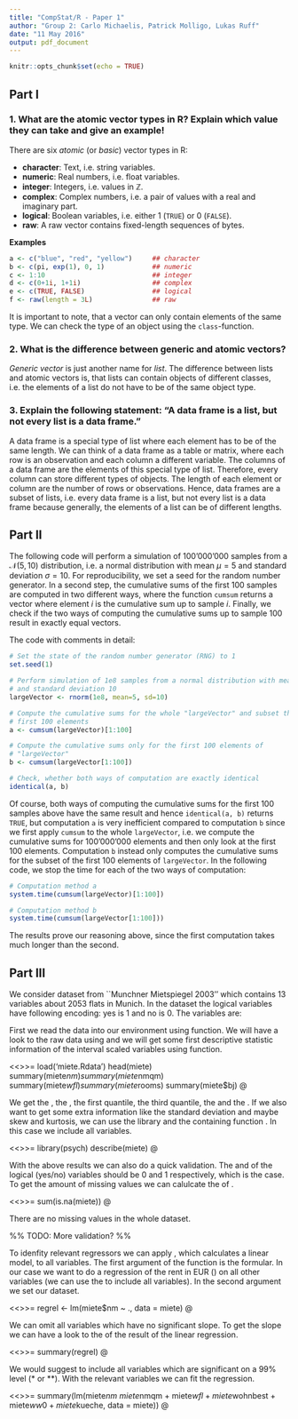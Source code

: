 ```yaml
---
title: "CompStat/R - Paper 1"
author: "Group 2: Carlo Michaelis, Patrick Molligo, Lukas Ruff"
date: "11 May 2016"
output: pdf_document
---
```


```r
knitr::opts_chunk$set(echo = TRUE)
```

## Part I

### 1. What are the atomic vector types in R? Explain which value they can take and give an example!

There are six *atomic* (or *basic*) vector types in R:

* **character**: Text, i.e. string variables.
* **numeric**: Real numbers, i.e. float variables.
* **integer**: Integers, i.e. values in  $\mathbb{Z}$.
* **complex**: Complex numbers, i.e. a pair of values with a real and imaginary part.
* **logical**: Boolean variables, i.e. either 1 (`TRUE`) or 0 (`FALSE`).
* **raw**: A raw vector contains fixed-length sequences of bytes.

**Examples**
```r
a <- c("blue", "red", "yellow")     ## character
b <- c(pi, exp(1), 0, 1)            ## numeric
c <- 1:10                           ## integer
d <- c(0+1i, 1+1i)                  ## complex
e <- c(TRUE, FALSE)                 ## logical
f <- raw(length = 3L)               ## raw
```

It is important to note, that a vector can only contain elements of the same type. We can check the type of an object using the `class`-function.

### 2. What is the difference between generic and atomic vectors?

*Generic vector* is just another name for *list*. The difference between lists and atomic vectors is, that lists can contain objects of different classes, i.e. the elements of a list do not have to be of the same object type.

### 3. Explain the following statement: “A data frame is a list, but not every list is a data frame.”

A data frame is a special type of list where each element has to be of the same length. We can think of a data frame as a table or matrix, where each row is an observation and each column a different variable. The columns of a data frame are the elements of this special type of list. Therefore, every column can store different types of objects. The length of each element or column are the number of rows or observations. 
Hence, data frames are a subset of lists, i.e. every data frame is a list, but not every list is a data frame because generally, the elements of a list can be of different lengths.


## Part II

The following code will perform a simulation of 100'000'000 samples from a $\mathcal{N}(5,10)$ distribution, i.e. a normal distribution with mean $\mu = 5$ and standard deviation $\sigma = 10$. For reproducibility, we set a seed for the random number generator. In a second step, the cumulative sums of the first 100 samples are computed in two different ways, where the function `cumsum` returns a vector where element $i$ is the cumulative sum up to sample $i$. Finally, we check if the two ways of computing the cumulative sums up to sample 100 result in exactly equal vectors.

The code with comments in detail:

```r
# Set the state of the random number generator (RNG) to 1
set.seed(1)

# Perform simulation of 1e8 samples from a normal distribution with mean 5
# and standard deviation 10
largeVector <- rnorm(1e8, mean=5, sd=10)

# Compute the cumulative sums for the whole "largeVector" and subset the
# first 100 elements
a <- cumsum(largeVector)[1:100]

# Compute the cumulative sums only for the first 100 elements of
# "largeVector"
b <- cumsum(largeVector[1:100])

# Check, whether both ways of computation are exactly identical
identical(a, b)
```

Of course, both ways of computing the cumulative sums for the first 100 samples above have the same result and hence `identical(a, b)` returns `TRUE`, but computation `a` is very inefficient compared to computation `b` since we first apply `cumsum` to the whole `largeVector`, i.e. we compute the cumulative sums for 100'000'000 elements and then only look at the first 100 elements. Computation `b` instead only computes the cumulative sums for the subset of the first 100 elements of `largeVector`.
In the following code, we stop the time for each of the two ways of computation:

```r
# Computation method a
system.time(cumsum(largeVector)[1:100])
```

```r
# Computation method b
system.time(cumsum(largeVector[1:100]))
```

The results prove our reasoning above, since the first computation takes much longer than the second.


## Part III


We consider dataset from ``Munchner Mietspiegel 2003'' which contains $13$ variables about $2053$ flats in Munich. In the dataset the logical variables have following encoding: \lq yes\rq\ is $1$ and \lq no\rq\ is $0$. The variables are:

\begin{itemize}
\item \textbf{nm}: rent in EUR
\item \textbf{nmqm}: rent per $m^2$ in EUR
\item \textbf{wfl}: living space in $m^2$
\item \textbf{rooms}: number of rooms
\item \textbf{bj}: year of construction
\item \textbf{bez}: district
\item \textbf{wohngut}: good residential area (yes/no)
\item \textbf{wohnbest}: good residential area (yes/no)
\item \textbf{ww0}: water heating (yes/no)
\item \textbf{zh0}: central heating (yes/no)
\item \textbf{badkach0}: tiles in bathroom (yes/no)
\item \textbf{badextra}: optional extras in bathroom (yes/no)
\item \textbf{kueche}: luxury kitchen (yes/no)
\end{itemize}

\subsection{Data import and descriptive statistics}

First we read the data into our environment using \texttt{load} function. We will have a look to the raw data using \texttt{head} and we will get some first descriptive statistic information of the interval scaled variables using \texttt{summary} function.

<<>>=
load('miete.Rdata')
head(miete)
summary(miete$nm)
summary(miete$nmqm)
summary(miete$wfl)
summary(miete$rooms)
summary(miete$bj)
@

We get the \texttt{min}, the \texttt{max}, the first quantile, the third quantile, the \texttt{mean} and the \texttt{median}. If we also want to get some extra information like the standard deviation and maybe skew and kurtosis, we can use the \texttt{psych} library and the containing function \texttt{describe}. In this case we include all variables.

<<>>=
library(psych)
describe(miete)
@

With the above results we can also do a quick validation. The \texttt{min} and \texttt{max} of the logical (yes/no) variables should be $0$ and $1$ respectively, which is the case. To get the amount of missing values we can calulcate the \texttt{sum} of \texttt{is.na()}.

<<>>=
sum(is.na(miete))
@

There are no missing values in the whole dataset.

%% TODO: More validation? %%

\subsection{Identify relevant regressors and fit regression model}

To idenfity relevant regressors we can apply \texttt{lm()}, which calculates a linear model, to all variables. The first argument of the function is the formular. In our case we want to do a regression of the rent in EUR (\texttt{miete\$nm}) on all other variables (we can use the \texttt{.} to include all variables). In the second argument we set our dataset.

<<>>=
regrel <- lm(miete$nm ~ ., data = miete)
@

We can omit all variables which have no significant slope. To get the slope we can have a look to the \texttt{summary} of the result of the linear regression.

<<>>=
summary(regrel)
@

We would suggest to include all variables which are significant on a $99\%$ level (* or **). With the relevant variables we can fit the regression.

<<>>=
summary(lm(miete$nm ~ miete$nmqm + miete$wfl + miete$wohnbest +
             miete$ww0 + miete$kueche, data = miete))
@

\subsection{Discussion of model fit and interpretation}
